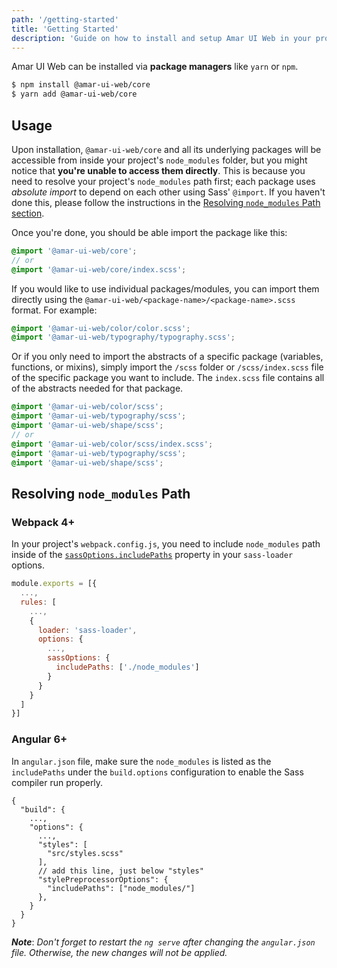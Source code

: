 ```yaml
---
path: '/getting-started'
title: 'Getting Started'
description: 'Guide on how to install and setup Amar UI Web in your project.'
---
```


Amar UI Web can be installed via **package managers** like `yarn` or `npm`.

```bash
$ npm install @amar-ui-web/core
$ yarn add @amar-ui-web/core
```

## Usage

Upon installation, `@amar-ui-web/core` and all its underlying packages will be accessible from
inside your project's `node_modules` folder, but you might notice that **you're unable to access
them directly**. This is because you need to resolve your project's `node_modules` path first; each
package uses _absolute import_ to depend on each other using Sass' `@import`. If you haven't done
this, please follow the instructions in the
[Resolving `node_modules` Path section](#resolving-node_modules-path).

Once you're done, you should be able import the package like this:

```scss
@import '@amar-ui-web/core';
// or
@import '@amar-ui-web/core/index.scss';
```

If you would like to use individual packages/modules, you can import them directly using the
`@amar-ui-web/<package-name>/<package-name>.scss` format. For example:

```scss
@import '@amar-ui-web/color/color.scss';
@import '@amar-ui-web/typography/typography.scss';
```

Or if you only need to import the abstracts of a specific package (variables, functions, or mixins),
simply import the `/scss` folder or `/scss/index.scss` file of the specific package you want to
include. The `index.scss` file contains all of the abstracts needed for that package.

```scss
@import '@amar-ui-web/color/scss';
@import '@amar-ui-web/typography/scss';
@import '@amar-ui-web/shape/scss';
// or
@import '@amar-ui-web/color/scss/index.scss';
@import '@amar-ui-web/typography/scss';
@import '@amar-ui-web/shape/scss';
```

## Resolving `node_modules` Path

### Webpack 4+

In your project's `webpack.config.js`, you need to include `node_modules` path inside of the
[`sassOptions.includePaths`](https://github.com/sass/node-sass#includepaths) property in your
`sass-loader` options.

```js
module.exports = [{
  ...,
  rules: [
    ...,
    {
      loader: 'sass-loader',
      options: {
        ...,
        sassOptions: {
          includePaths: ['./node_modules']
        }
      }
    }
  ]
}]
```

### Angular 6+

In `angular.json` file, make sure the `node_modules` is listed as the `includePaths` under the
`build.options` configuration to enable the Sass compiler run properly.

```
{
  "build": {
    ...,
    "options": {
      ...,
      "styles": [
        "src/styles.scss"
      ],
      // add this line, just below "styles"
      "stylePreprocessorOptions": {
        "includePaths": ["node_modules/"]
      },
    }
  }
}
```

**_Note_**: _Don't forget to restart the `ng serve` after changing the `angular.json` file.
Otherwise, the new changes will not be applied._
